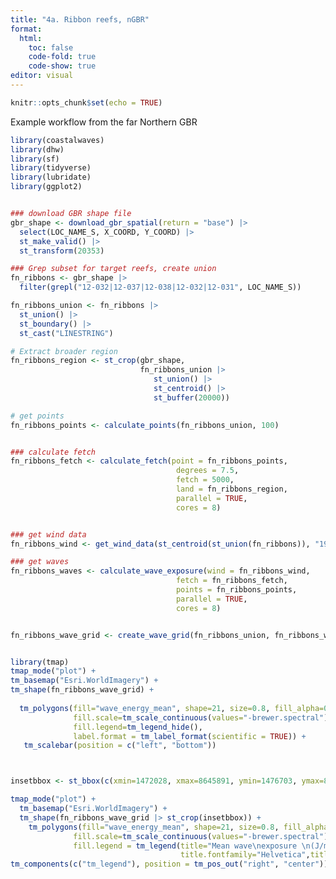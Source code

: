 ```yaml
---
title: "4a. Ribbon reefs, nGBR"
format:
  html:
    toc: false
    code-fold: true
    code-show: true
editor: visual
---
```


```r
knitr::opts_chunk$set(echo = TRUE)
```

Example workflow from the far Northern GBR

```r


library(coastalwaves)
library(dhw)
library(sf)
library(tidyverse)
library(lubridate)
library(ggplot2)


### download GBR shape file
gbr_shape <- download_gbr_spatial(return = "base") |>
  select(LOC_NAME_S, X_COORD, Y_COORD) |> 
  st_make_valid() |> 
  st_transform(20353)

### Grep subset for target reefs, create union
fn_ribbons <- gbr_shape |> 
  filter(grepl("12-032|12-037|12-038|12-032|12-031", LOC_NAME_S))

fn_ribbons_union <- fn_ribbons |>
  st_union() |>
  st_boundary() |>
  st_cast("LINESTRING")

# Extract broader region
fn_ribbons_region <- st_crop(gbr_shape, 
                             fn_ribbons_union |>
                                st_union() |> 
                                st_centroid() |> 
                                st_buffer(20000))

# get points
fn_ribbons_points <- calculate_points(fn_ribbons_union, 100)


### calculate fetch
fn_ribbons_fetch <- calculate_fetch(point = fn_ribbons_points, 
                                     degrees = 7.5, 
                                     fetch = 5000, 
                                     land = fn_ribbons_region, 
                                     parallel = TRUE, 
                                     cores = 8)


### get wind data
fn_ribbons_wind <- get_wind_data(st_centroid(st_union(fn_ribbons)), "1989-09-01", "1989-09-10")

### get waves
fn_ribbons_waves <- calculate_wave_exposure(wind = fn_ribbons_wind, 
                                     fetch = fn_ribbons_fetch, 
                                     points = fn_ribbons_points, 
                                     parallel = TRUE, 
                                     cores = 8) 


fn_ribbons_wave_grid <- create_wave_grid(fn_ribbons_union, fn_ribbons_waves, interval = 100, width = 100)


library(tmap) 
tmap_mode("plot") +
tm_basemap("Esri.WorldImagery") +
tm_shape(fn_ribbons_wave_grid) +
  
  tm_polygons(fill="wave_energy_mean", shape=21, size=0.8, fill_alpha=0.8,
              fill.scale=tm_scale_continuous(values="-brewer.spectral"),
              fill.legend=tm_legend_hide(),
              label.format = tm_label_format(scientific = TRUE)) +
   tm_scalebar(position = c("left", "bottom"))




```

```r


insetbbox <- st_bbox(c(xmin=1472028, xmax=8645891, ymin=1476703, ymax=8648071)) 

tmap_mode("plot") +
  tm_basemap("Esri.WorldImagery") +
  tm_shape(fn_ribbons_wave_grid |> st_crop(insetbbox)) +
    tm_polygons(fill="wave_energy_mean", shape=21, size=0.8, fill_alpha=0.8,
              fill.scale=tm_scale_continuous(values="-brewer.spectral"),
              fill.legend = tm_legend(title="Mean wave\nexposure \n(J/m/s)",
                                      title.fontfamily="Helvetica",title.size=1)) +
tm_components(c("tm_legend"), position = tm_pos_out("right", "center"))#, bg.color = "grey95")



```
